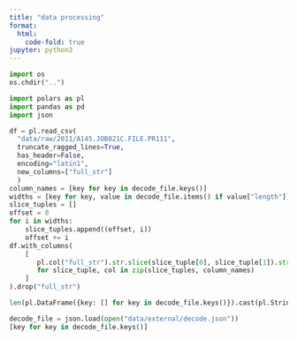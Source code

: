 ```yaml
---
title: "data processing"
format:
  html:
    code-fold: true
jupyter: python3
---
```


```python
import os
os.chdir("..")
```

```python
import polars as pl
import pandas as pd
import json
```

```python
df = pl.read_csv(
  "data/raw/2011/A145.JOB021C.FILE.PR111", 
  truncate_ragged_lines=True,
  has_header=False,
  encoding="latin1",
  new_columns=["full_str"]
  )
column_names = [key for key in decode_file.keys()]
widths = [key for key, value in decode_file.items() if value["length"]]
slice_tuples = []
offset = 0
for i in widths:
    slice_tuples.append((offset, i))
    offset += i
df.with_columns(
    [
       pl.col("full_str").str.slice(slice_tuple[0], slice_tuple[1]).str.strip_chars().alias(col)
       for slice_tuple, col in zip(slice_tuples, column_names)
    ]
).drop("full_str")

len(pl.DataFrame({key: [] for key in decode_file.keys()}).cast(pl.String).columns)
```

```python
decode_file = json.load(open("data/external/decode.json"))
[key for key in decode_file.keys()]

```
